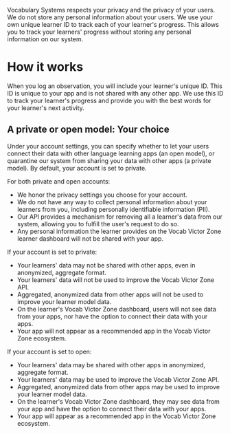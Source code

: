 Vocabulary Systems respects your privacy and the privacy of your users. We do not store any personal information about your users. We use your own unique learner ID to track each of your learner's progress. This allows you to track your learners' progress without storing any personal information on our system.

# How it works

When you log an observation, you will include your learner's unique ID. This ID is unique to your app and is not shared with any other app. We use this ID to track your learner's progress and provide you with the best words for your learner's next activity.

## A private or open model: Your choice

Under your account settings, you can specify whether to let your users connect their data with other language learning apps (an open model), or quarantine our system from sharing your data with other apps (a private model). By default, your account is set to private.

For both private and open accounts:

- We honor the privacy settings you choose for your account.
- We do not have any way to collect personal information about your learners from you, including personally identifiable information (PII).
- Our API provides a mechanism for removing all a learner's data from our system, allowing you to fulfill the user's request to do so.
- Any personal information the learner provides on the Vocab Victor Zone learner dashboard will not be shared with your app.

If your account is set to private:

- Your learners' data may not be shared with other apps, even in anonymized, aggregate format.
- Your learners' data will not be used to improve the Vocab Victor Zone API.
- Aggregated, anonymized data from other apps will not be used to improve your learner model data.
- On the learner's Vocab Victor Zone dashboard, users will not see data from your apps, nor have the option to connect their data with your apps.
- Your app will not appear as a recommended app in the Vocab Victor Zone ecosystem.

If your account is set to open:

- Your learners' data may be shared with other apps in anonymized, aggregate format.
- Your learners' data may be used to improve the Vocab Victor Zone API.
- Aggregated, anonymized data from other apps may be used to improve your learner model data.
- On the learner's Vocab Victor Zone dashboard, they may see data from your app and have the option to connect their data with your apps.
- Your app will appear as a recommended app in the Vocab Victor Zone ecosystem.
